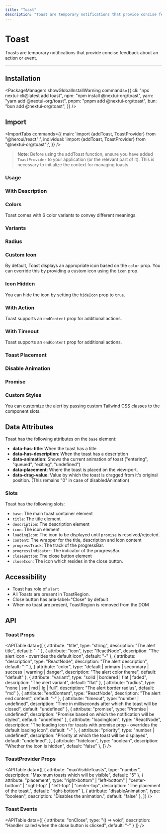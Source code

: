 ```yaml
---
title: "Toast"
description: "Toast are temporary notifications that provide concise feedback about an action or event."
---
```



# Toast

Toasts are temporary notifications that provide concise feedback about an action or event.

<ComponentLinks component="toast" />

---

<CarbonAd />

## Installation

<PackageManagers
  showGlobalInstallWarning
  commands={{
    cli: "npx nextui-cli@latest add toast",
    npm: "npm install @nextui-org/toast",
    yarn: "yarn add @nextui-org/toast",
    pnpm: "pnpm add @nextui-org/toast",
    bun: "bun add @nextui-org/toast",
  }}
/>

## Import

<ImportTabs
  commands={{
    main: 'import {addToast, ToastProvider} from "@heroui/react";',
    individual: 'import {addToast, ToastProvider} from "@nextui-org/toast";',
  }}
/>

> **Note**: Before using the addToast function, ensure you have added `ToastProvider` to your application (or the relevant part of it). This is necessary to initialize the context for managing toasts.

### Usage

<CodeDemo
  asIframe
  title="Usage"
  previewHeight="300px"
  iframeSrc="/examples/toast/usage"
  files={toastContent.usage}
/>

### With Description

<CodeDemo
  asIframe
  title="WithDescription"
  previewHeight="300px"
  iframeSrc="/examples/toast/with-description"
  files={toastContent.description}
/>

### Colors

Toast comes with 6 color variants to convey different meanings.

<CodeDemo
  asIframe
  title="Color"
  previewHeight="600px"
  iframeSrc="/examples/toast/color"
  files={toastContent.color}
/>

### Variants

<CodeDemo
  asIframe
  title="Variants"
  previewHeight="500px"
  iframeSrc="/examples/toast/variant"
  files={toastContent.variants}
/>

### Radius

<CodeDemo
  asIframe
  title="Radius"
  previewHeight="600px"
  iframeSrc="/examples/toast/radius"
  files={toastContent.radius}
/>

### Custom Icon

By default, Toast displays an appropriate icon based on the `color` prop. You can override this by providing a custom icon using the `icon` prop.

<CodeDemo
  asIframe
  title="Custom Icon"
  previewHeight="600px"
  iframeSrc="/examples/toast/custom-icon"
  files={toastContent.customIcon}
/>

### Icon Hidden

You can hide the icon by setting the `hideIcon` prop to `true`.

<CodeDemo
  asIframe
  title="Without Icon"
  previewHeight="350px"
  iframeSrc="/examples/toast/hidden-icon"
  files={toastContent.hiddenIcon}
/>

### With Action

Toast supports an `endContent` prop for additional actions.

<CodeDemo
  asIframe
  title="With Action"
  previewHeight="350px"
  iframeSrc="/examples/toast/with-action"
  files={toastContent.withAction}
/>

### With Timeout

Toast supports an `endContent` prop for additional actions.

<CodeDemo
  asIframe
  title="With Timeout"
  previewHeight="350px"
  iframeSrc="/examples/toast/with-timeout"
  files={toastContent.withTimeout}
/>

### Toast Placement

<CodeDemo
  asIframe
  title="Placement"
  previewHeight="400px"
  iframeSrc="/examples/toast/placement"
  files={toastContent.placement}
/>

### Disable Animation

<CodeDemo
  asIframe
  title="Placement"
  previewHeight="400px"
  iframeSrc="/examples/toast/disable-animation"
  files={toastContent.disableAnimation}
/>

### Promise

<CodeDemo
  asIframe
  title="Promise"
  previewHeight="400px"
  iframeSrc="/examples/toast/promise"
  files={toastContent.promise}
/>

### Custom Styles

You can customize the alert by passing custom Tailwind CSS classes to the component slots.

<CodeDemo
  asIframe
  title="Custom Style"
  previewHeight="350px"
  iframeSrc="/examples/toast/custom-style"
  files={toastContent.customStyles}
/>

<Spacer y={4} />

## Data Attributes

Toast has the following attributes on the `base` element:

- **data-has-title**: When the toast has a title
- **data-has-description**: When the toast has a description
- **data-animation**: Shows the current animation of toast ("entering", "queued", "exiting", "undefined")
- **data-placement**: Where the toast is placed on the view-port.
- **data-drag-value**: Value by which the toast is dragged from it's original position. (This remains "0" in case of disabledAnimation)

<Spacer y={4} />

### Slots

Toast has the following slots:

- `base`: The main toast container element
- `title`: The title element
- `description`: The description element
- `icon`: The icon element
- `loadingIcon`: The icon to be displayed until `promise` is resolved/rejected.
- `content`: The wrapper for the title, description and icon content
- `progressTrack`: The track of the progressBar.
- `progressIndicator`: The indicator of the progressBar.
- `closeButton`: The close button element
- `closeIcon`: The icon which resides in the close button.


## Accessibility

- Toast has role of `alert`
- All Toasts are present in ToastRegion.
- Close button has aria-label="Close" by default
- When no toast are present, ToastRegion is removed from the DOM

<Spacer y={4} />

## API

### Toast Props

<APITable
  data={[
    {
      attribute: "title",
      type: "string",
      description: "The alert title",
      default: "-"
    },
    {
      attribute: "icon", 
      type: "ReactNode",
      description: "The alert icon - overrides the default icon",
      default: "-"
    },
    {
      attribute: "description",
      type: "ReactNode", 
      description: "The alert description",
      default: "-"
    },
    {
      attribute: "color",
      type: "default | primary | secondary | success | warning | danger",
      description: "The alert color theme",
      default: "default"
    },
    {
      attribute: "variant",
      type: "solid | bordered | flat | faded",
      description: "The alert variant",
      default: "flat"
    },
    {
      attribute: "radius",
      type: "none | sm | md | lg | full",
      description: "The alert border radius",
      default: "md"
    },
    {
      attribute: "endContent",
      type: "ReactNode",
      description: "The alert end content", 
      default: "-"
    },
    {
      attribute: "timeout",
      type: "number | undefined",
      description: "Time in milliseconds after which the toast will be closed", 
      default: "undefined"
    },
    {
      attribute: "promise",
      type: "Promise | undefined",
      description: "Promise based on which the notification will be styled",
      default: "undefined"
    },
    {
      attribute: "loadingIcon", 
      type: "ReactNode",
      description: "The loading icon for toasts with promise prop - overrides the default loading icon",
      default: "-"
    },
    {
      attribute: "priority",
      type: "number | undefined",
      description: "Priority at which the toast will be displayed",
      default: "undefined",
    },
    {
      attribute: "hideIcon",
      type: "boolean",
      description: "Whether the icon is hidden",
      default: "false"
    },
  ]}
/>

### ToastProvider Props

<APITable
  data={[
    {
      attribute: "maxVisibleToasts",
      type: "number",
      description: "Maximum toasts which will be visible",
      default: "5"
    },
    {
      attribute: "placement", 
      type: "right-bottom" | "left-bottom" | "center-bottom" | "right-top" | "left-top" | "center-top",
      description: "The placement of the toast.",
      default: "right-bottom"
    },
    {
      attribute: "disableAnimation", 
      type: "boolean",
      description: "Disables the animation.",
      default: "false"
    },
  ]}
/>


### Toast Events

<APITable
  data={[
    {
      attribute: "onClose",
      type: "() => void",
      description: "Handler called when the close button is clicked",
      default: "-"
    }
  ]}
/>